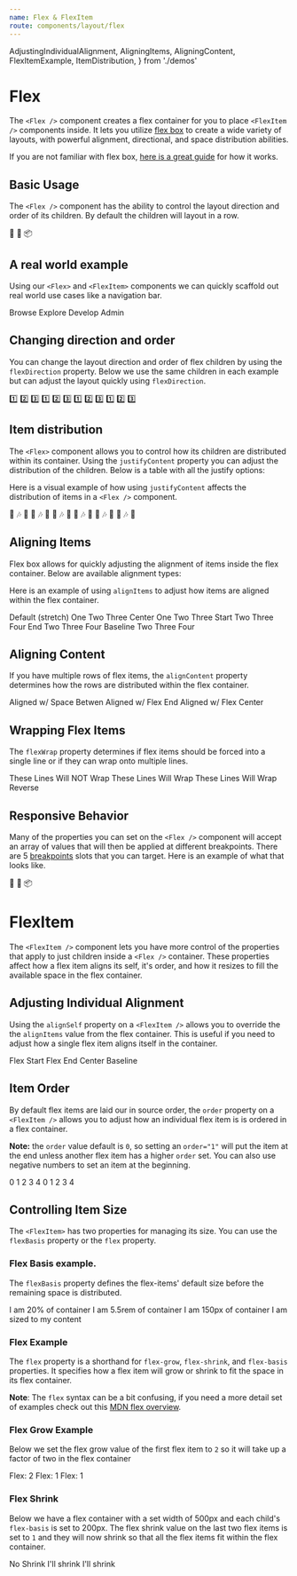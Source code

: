 ```yaml
---
name: Flex & FlexItem
route: components/layout/flex
---
```


  AdjustingIndividualAlignment,
  AligningItems,
  AligningContent,
  FlexItemExample,
  ItemDistribution,
} from './demos'

# Flex

<ComponentDetail of="Flex" status="experimental" />

The `<Flex />` component creates a flex container for you to place `<FlexItem />` components inside. It lets you utilize [flex box](https://developer.mozilla.org/en-US/docs/Web/CSS/CSS_Flexible_Box_Layout) to create a wide variety of layouts, with powerful alignment, directional, and space distribution abilities.

If you are not familiar with flex box, [here is a great guide](https://css-tricks.com/snippets/css/a-guide-to-flexbox/) for how it works.

## Basic Usage

The `<Flex />` component has the ability to control the layout direction and order of its children. By default the children will layout in a row.

<Playground>
  <Flex>
    <FlexItem>👋</FlexItem>
    <FlexItem>💪</FlexItem>
    <FlexItem>📦</FlexItem>
  </Flex>
</Playground>

## A real world example

Using our `<Flex>` and `<FlexItem>` components we can quickly scaffold out real world use cases like a navigation bar.

<Playground>
  <Flex
    bg="palette.charcoal800"
    px="small"
    height="50px"
    alignItems="center"
    justifyContent="space-between"
  >
    <FlexItem mr="medium" pt="xsmall">
      <Icon name="Hamburger" color="palette.white" size={24} />
    </FlexItem>
    <FlexItem>
      <Icon name="LookerLogo" color="palette.white" size={60} />
    </FlexItem>
    <FlexItem flex="1">
      <Flex justifyContent="center">
        <Box px="small">
          <Text fontSize="xsmall" variant="inverted">
            Browse <Icon name="ExpandMore" />
          </Text>
        </Box>
        <Box px="small">
          <Text fontSize="xsmall" variant="inverted">
            Explore <Icon name="ExpandMore" />
          </Text>
        </Box>
        <Box px="small">
          <Text fontSize="xsmall" variant="inverted">
            Develop <Icon name="ExpandMore" />
          </Text>
        </Box>
        <Box px="small">
          <Text fontSize="xsmall" variant="inverted">
            Admin <Icon name="ExpandMore" />
          </Text>
        </Box>
      </Flex>
    </FlexItem>
    <FlexItem>
      <Flex>
        <FlexItem mr="small">
          <Icon name="Search" color="palette.white" size={24} />
        </FlexItem>
        <FlexItem mr="small">
          <Icon name="Chat" color="palette.white" size={24} />
        </FlexItem>
        <FlexItem>
          <Icon name="Group" color="palette.white" size={24} />
        </FlexItem>
      </Flex>
    </FlexItem>
  </Flex>
</Playground>

## Changing direction and order

You can change the layout direction and order of flex children by using the `flexDirection` property. Below we use the same children in each example but can adjust the layout quickly using `flexDirection`.

<Playground>
  <Flex>
    <Flex mr="large">
      <FlexItem>1️⃣</FlexItem>
      <FlexItem>2️⃣</FlexItem>
      <FlexItem>3️⃣</FlexItem>
    </Flex>
    <Flex flexDirection="column" mr="large">
      <FlexItem>1️⃣</FlexItem>
      <FlexItem>2️⃣</FlexItem>
      <FlexItem>3️⃣</FlexItem>
    </Flex>
    <Flex flexDirection="column-reverse" mr="large">
      <FlexItem>1️⃣</FlexItem>
      <FlexItem>2️⃣</FlexItem>
      <FlexItem>3️⃣</FlexItem>
    </Flex>
    <Flex flexDirection="row-reverse" mr="large">
      <FlexItem>1️⃣</FlexItem>
      <FlexItem>2️⃣</FlexItem>
      <FlexItem>3️⃣</FlexItem>
    </Flex>
  </Flex>
</Playground>

## Item distribution

The `<Flex>` component allows you to control how its children are distributed within its container. Using the `justifyContent` property you can adjust the distribution of the children. Below is a table with all the justify options:

<ItemDistribution />

Here is a visual example of how using `justifyContent` affects the distribution of items in a `<Flex />` component.

<Playground>
  <Flex justifyContent="flex-start" mb="medium" bg="palette.charcoal000">
    <Box>
      <Text fontSize="xxxxlarge">🕺</Text>
    </Box>
    <Box>
      <Text fontSize="xxxxlarge">🎶</Text>
    </Box>
    <Box>
      <Text fontSize="xxxxlarge">💃</Text>
    </Box>
  </Flex>
  <Flex justifyContent="space-between" mb="medium" bg="palette.charcoal000">
    <Box>
      <Text fontSize="xxxxlarge">🕺</Text>
    </Box>
    <Box>
      <Text fontSize="xxxxlarge">🎶</Text>
    </Box>
    <Box>
      <Text fontSize="xxxxlarge">💃</Text>
    </Box>
  </Flex>
  <Flex justifyContent="space-around" mb="medium" bg="palette.charcoal000">
    <Box>
      <Text fontSize="xxxxlarge">🕺</Text>
    </Box>
    <Box>
      <Text fontSize="xxxxlarge">🎶</Text>
    </Box>
    <Box>
      <Text fontSize="xxxxlarge">💃</Text>
    </Box>
  </Flex>
  <Flex justifyContent="space-evenly" mb="medium" bg="palette.charcoal000">
    <Box>
      <Text fontSize="xxxxlarge">🕺</Text>
    </Box>
    <Box>
      <Text fontSize="xxxxlarge">🎶</Text>
    </Box>
    <Box>
      <Text fontSize="xxxxlarge">💃</Text>
    </Box>
  </Flex>
  <Flex justifyContent="center" mb="medium" bg="palette.charcoal000">
    <Box>
      <Text fontSize="xxxxlarge">🕺</Text>
    </Box>
    <Box>
      <Text fontSize="xxxxlarge">🎶</Text>
    </Box>
    <Box>
      <Text fontSize="xxxxlarge">💃</Text>
    </Box>
  </Flex>
  <Flex justifyContent="flex-end" mb="medium" bg="palette.charcoal000">
    <Box>
      <Text fontSize="xxxxlarge">🕺</Text>
    </Box>
    <Box>
      <Text fontSize="xxxxlarge">🎶</Text>
    </Box>
    <Box>
      <Text fontSize="xxxxlarge">💃</Text>
    </Box>
  </Flex>
</Playground>

## Aligning Items

Flex box allows for quickly adjusting the alignment of items inside the flex container. Below are available alignment types:

<AligningItems />

Here is an example of using `alignItems` to adjust how items are aligned within the flex container.

<Playground>
  <Flex mb="xxlarge">
    <FlexItem p="xxlarge" bg="palette.purple200">
      Default (stretch)
    </FlexItem>
    <FlexItem p="large" bg="palette.blue200">
      One
    </FlexItem>
    <FlexItem p="medium" bg="palette.green200">
      Two
    </FlexItem>
    <FlexItem p="small" bg="palette.red200">
      Three
    </FlexItem>
  </Flex>
  <Flex alignItems="center" mb="xxlarge">
    <FlexItem p="xxlarge" bg="palette.purple200">
      Center
    </FlexItem>
    <FlexItem p="large" bg="palette.blue200">
      One
    </FlexItem>
    <FlexItem p="medium" bg="palette.green200">
      Two
    </FlexItem>
    <FlexItem p="small" bg="palette.red200">
      Three
    </FlexItem>
  </Flex>
  <Flex alignItems="flex-start" mb="xxlarge">
    <FlexItem p="xxlarge" bg="palette.purple200">
      Start
    </FlexItem>
    <FlexItem p="large" bg="palette.blue200">
      Two
    </FlexItem>
    <FlexItem p="medium" bg="palette.green200">
      Three
    </FlexItem>
    <FlexItem p="small" bg="palette.red200">
      Four
    </FlexItem>
  </Flex>
  <Flex alignItems="flex-end" mb="xxlarge">
    <FlexItem p="xxlarge" bg="palette.purple200">
      End
    </FlexItem>
    <FlexItem p="large" bg="palette.blue200">
      Two
    </FlexItem>
    <FlexItem p="medium" bg="palette.green200">
      Three
    </FlexItem>
    <FlexItem p="small" bg="palette.red200">
      Four
    </FlexItem>
  </Flex>
  <Flex alignItems="baseline" mb="xxlarge">
    <FlexItem p="xxlarge" bg="palette.purple200">
      Baseline
    </FlexItem>
    <FlexItem p="large" bg="palette.blue200">
      Two
    </FlexItem>
    <FlexItem p="medium" bg="palette.green200">
      Three
    </FlexItem>
    <FlexItem p="small" bg="palette.red200">
      Four
    </FlexItem>
  </Flex>
</Playground>

## Aligning Content

If you have multiple rows of flex items, the `alignContent` property determines how the rows are distributed within the flex container.

<AligningContent />

<Playground>
  <Flex justifyContent="space-between">
    <Flex
      alignContent="space-around"
      width="30%"
      height="150px"
      flexWrap="wrap"
      bg="palette.purple400"
    >
      <FlexItem width="70%" m="small" p="xsmall" bg="palette.purple200">
        Aligned w/
      </FlexItem>
      <FlexItem width="30%" m="small" p="xsmall" bg="palette.purple200">
        Space
      </FlexItem>
      <FlexItem width="50%" m="small" p="xsmall" bg="palette.purple200">
        Betwen
      </FlexItem>
    </Flex>
    <Flex
      alignContent="flex-end"
      width="30%"
      height="150px"
      flexWrap="wrap"
      bg="palette.blue400"
    >
      <FlexItem width="70%" m="small" p="xsmall" bg="palette.blue200">
        Aligned w/
      </FlexItem>
      <FlexItem width="30%" m="small" p="xsmall" bg="palette.blue200">
        Flex
      </FlexItem>
      <FlexItem width="50%" m="small" p="xsmall" bg="palette.blue200">
        End
      </FlexItem>
    </Flex>
    <Flex
      alignContent="center"
      width="30%"
      height="150px"
      flexWrap="wrap"
      bg="palette.green400"
    >
      <FlexItem width="70%" m="small" p="xsmall" bg="palette.green200">
        Aligned w/
      </FlexItem>
      <FlexItem width="30%" m="small" p="xsmall" bg="palette.green200">
        Flex
      </FlexItem>
      <FlexItem width="50%" m="small" p="xsmall" bg="palette.green200">
        Center
      </FlexItem>
    </Flex>
  </Flex>
</Playground>

## Wrapping Flex Items

The `flexWrap` property determines if flex items should be forced into a single line or if they can wrap onto multiple lines.

<Playground>
  <Flex width="80%" flexWrap="nowrap" mb="large">
    <FlexItem width="40%" p="large" bg="palette.red200">
      These Lines
    </FlexItem>
    <FlexItem width="40%" p="large" bg="palette.blue200">
      Will NOT
    </FlexItem>
    <FlexItem width="40%" p="large" bg="palette.green200">
      Wrap
    </FlexItem>
  </Flex>
  <Flex width="50%" flexWrap="wrap" mb="large">
    <FlexItem width="40%" p="large" bg="palette.red200">
      These Lines
    </FlexItem>
    <FlexItem width="40%" p="large" bg="palette.blue200">
      Will
    </FlexItem>
    <FlexItem width="40%" p="large" bg="palette.green200">
      Wrap
    </FlexItem>
  </Flex>
  <Flex width="50%" flexWrap="wrap-reverse" mb="large">
    <FlexItem width="40%" p="large" bg="palette.red200">
      These Lines
    </FlexItem>
    <FlexItem width="40%" p="large" bg="palette.blue200">
      Will
    </FlexItem>
    <FlexItem width="40%" p="large" bg="palette.green200">
      Wrap Reverse
    </FlexItem>
  </Flex>
</Playground>

## Responsive Behavior

Many of the properties you can set on the `<Flex />` component will accept an array of values that will then be applied at different breakpoints. There are 5 [breakpoints](/#!/Breakpoints) slots that you can target. Here is an example of what that looks like.

<Playground>
  <Flex
    flexDirection={[
      'column', // column up to the first breakpoint
      null, // stay a column past first breakpoint
      'row', // switch to row layout after second breakpoint
    ]}
  >
    <FlexItem p="medium" bg="palette.yellow200">
      👋
    </FlexItem>
    <FlexItem p="medium" bg="palette.green200">
      💪
    </FlexItem>
    <FlexItem p="medium" bg="palette.purple200">
      📦
    </FlexItem>
  </Flex>
</Playground>

<ComponentDetail of="FlexItem" status="Experimental" />

# FlexItem

The `<FlexItem />` component lets you have more control of the properties that apply to just children inside a `<Flex />` container. These properties affect how a flex item aligns its self, it's order, and how it resizes to fill the available space in the flex container.

## Adjusting Individual Alignment

Using the `alignSelf` property on a `<FlexItem />` allows you to override the the `alignItems` value from the flex container. This is useful if you need to adjust how a single flex item aligns itself in the container.

<AdjustingIndividualAlignment />

<Playground>
  <Flex height="200px" bg="palette.purple400">
    <FlexItem alignSelf="flex-start">
      <Box m="small" p="large" bg="palette.purple200">
        Flex Start
      </Box>
    </FlexItem>
    <FlexItem alignSelf="flex-end">
      <Box m="small" p="large" bg="palette.purple200">
        Flex End
      </Box>
    </FlexItem>
    <FlexItem alignSelf="center">
      <Box m="small" p="large" bg="palette.purple200">
        Center
      </Box>
    </FlexItem>
    <FlexItem alignSelf="baseline">
      <Box m="small" p="large" bg="palette.purple200">
        Baseline
      </Box>
    </FlexItem>
  </Flex>
</Playground>

## Item Order

By default flex items are laid our in source order, the `order` property on a `<FlexItem />` allows you to adjust how an individual flex item is is ordered in a flex container.

**Note:** the `order` value default is `0`, so setting an `order="1"` will put the item at the end unless another flex item has a higher `order` set. You can also use negative numbers to set an item at the beginning.

<Playground>
  <Flex bg="palette.charcoal000" mb="large">
    <FlexItem>
      <Box m="small" p="large" bg="palette.blue200">
        0
      </Box>
    </FlexItem>
    <FlexItem>
      <Box m="small" p="large" bg="palette.purple200">
        1
      </Box>
    </FlexItem>
    <FlexItem>
      <Box m="small" p="large" bg="palette.green200">
        2
      </Box>
    </FlexItem>
    <FlexItem>
      <Box m="small" p="large" bg="palette.yellow200">
        3
      </Box>
    </FlexItem>
    <FlexItem>
      <Box m="small" p="large" bg="palette.red200">
        4
      </Box>
    </FlexItem>
  </Flex>
  <Flex bg="palette.charcoal000">
    <FlexItem>
      <Box m="small" p="large" bg="palette.blue200">
        0
      </Box>
    </FlexItem>
    <FlexItem order="2">
      <Box m="small" p="large" bg="palette.purple200">
        1
      </Box>
    </FlexItem>
    <FlexItem order="1">
      <Box m="small" p="large" bg="palette.green200">
        2
      </Box>
    </FlexItem>
    <FlexItem>
      <Box m="small" p="large" bg="palette.yellow200">
        3
      </Box>
    </FlexItem>
    <FlexItem order="-1">
      <Box m="small" p="large" bg="palette.red200">
        4
      </Box>
    </FlexItem>
  </Flex>
</Playground>

## Controlling Item Size

The `<FlexItem>` has two properties for managing its size. You can use the `flexBasis` property or the `flex` property.

### Flex Basis example.

The `flexBasis` property defines the flex-items' default size before the remaining space is distributed.

<Playground>
  <Flex>
    <FlexItem flexBasis="20%">
      <Box p="small" m="small" bg="palette.red200">
        I am 20% of container
      </Box>
    </FlexItem>
    <FlexItem flexBasis="5.5rem">
      <Box p="small" m="small" bg="palette.green200">
        I am 5.5rem of container
      </Box>
    </FlexItem>
    <FlexItem flexBasis="150px">
      <Box p="small" m="small" bg="palette.blue200">
        I am 150px of container
      </Box>
    </FlexItem>
    <FlexItem>
      <Box p="small" m="small" bg="palette.purple200">
        I am sized to my content
      </Box>
    </FlexItem>
  </Flex>
</Playground>

### Flex Example

The `flex` property is a shorthand for `flex-grow`, `flex-shrink`, and `flex-basis` properties. It specifies how a flex item will grow or shrink to fit the space in its flex container.

**Note**: The `flex` syntax can be a bit confusing, if you need a more detail set of examples check out this [MDN flex overview](https://developer.mozilla.org/en-US/docs/Web/CSS/flex).

<FlexItemExample />

### Flex Grow Example

Below we set the flex grow value of the first flex item to `2` so it will take up a factor of two in the flex container

<Playground>
  <Flex>
    <FlexItem flex="2">
      <Box p="small" bg="palette.red200">
        Flex: 2
      </Box>
    </FlexItem>
    <FlexItem flex="1">
      <Box p="small" bg="palette.green200">
        Flex: 1
      </Box>
    </FlexItem>
    <FlexItem flex="1">
      <Box p="small" bg="palette.blue200">
        Flex: 1
      </Box>
    </FlexItem>
  </Flex>
</Playground>

### Flex Shrink

Below we have a flex container with a set width of 500px and each child's `flex-basis` is set to 200px. The flex shrink value on the last two flex items is set to `1` and they will now shrink so that all the flex items fit within the flex container.

<Playground>
  <Flex width="500px">
    <FlexItem flex="1 0 200px">
      <Box p="small" bg="palette.red200">
        No Shrink
      </Box>
    </FlexItem>
    <FlexItem flex="1 1 200px">
      <Box p="small" bg="palette.green200">
        I'll shrink
      </Box>
    </FlexItem>
    <FlexItem flex="1 1 200px">
      <Box p="small" bg="palette.blue200">
        I'll shrink
      </Box>
    </FlexItem>
  </Flex>
</Playground>
